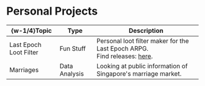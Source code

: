 #   Personal Projects

|  \{w-1/4\}Topic  |  Type  |  Description  |
|  ----  |  ----  |  ----  |
|  Last Epoch Loot Filter  |  Fun Stuff  |  Personal loot filter maker for the Last Epoch ARPG.<br/>Find releases: [here](https://github.com/YC-Goh/YC-Goh.github.io/releases).  |
|  Marriages  |  Data Analysis  |  Looking at public information of Singapore's marriage market.  |